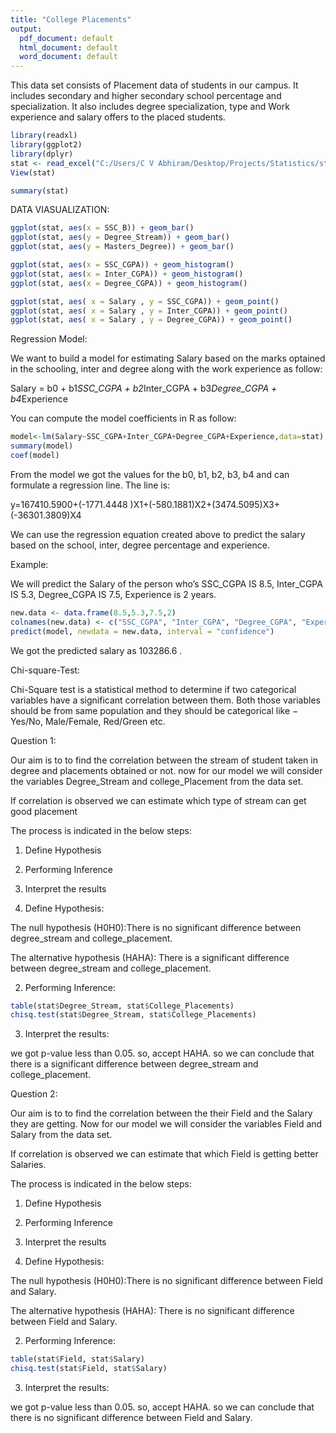 ---
title: "College Placements"
output:
  pdf_document: default
  html_document: default
  word_document: default
---

This data set consists of Placement data of students in our campus. It includes secondary and higher secondary school percentage and specialization. It also includes degree specialization, type and Work experience and salary offers to the placed students.

```{r}
library(readxl)
library(ggplot2)
library(dplyr)
stat <- read_excel("C:/Users/C V Abhiram/Desktop/Projects/Statistics/stat.xlsx")
View(stat)

```

```{r cars}
summary(stat)
```

DATA VIASUALIZATION:

```{r}
ggplot(stat, aes(x = SSC_B)) + geom_bar()
ggplot(stat, aes(y = Degree_Stream)) + geom_bar()
ggplot(stat, aes(y = Masters_Degree)) + geom_bar()
```


```{r}
ggplot(stat, aes(x = SSC_CGPA)) + geom_histogram()
ggplot(stat, aes(x = Inter_CGPA)) + geom_histogram()
ggplot(stat, aes(x = Degree_CGPA)) + geom_histogram()

```


```{r}
ggplot(stat, aes( x = Salary , y = SSC_CGPA)) + geom_point()
ggplot(stat, aes( x = Salary , y = Inter_CGPA)) + geom_point()
ggplot(stat, aes( x = Salary , y = Degree_CGPA)) + geom_point()


```


Regression Model: 

We want to build a model for estimating Salary based on the marks optained in the schooling, inter and degree along with the work experience as follow:

Salary = b0 + b1*SSC_CGPA + b2*Inter_CGPA + b3*Degree_CGPA + b4*Experience

You can compute the model coefficients in R as follow:

```{r}
model<-lm(Salary~SSC_CGPA+Inter_CGPA+Degree_CGPA+Experience,data=stat)
summary(model)
coef(model)
```


From the model we got the values for the b0, b1, b2, b3, b4 and can formulate a regression line. The line is:

y=167410.5900+(-1771.4448 )X1+(-580.1881)X2+(3474.5095)X3+(-36301.3809)X4

We can use the regression equation created above to predict the salary based on the school, inter, degree percentage and experience.

Example:

We will predict the Salary of the person who's SSC_CGPA IS 8.5, Inter_CGPA IS 5.3, Degree_CGPA IS 7.5, Experience is 2 years.

```{r}
new.data <- data.frame(8.5,5.3,7.5,2)
colnames(new.data) <- c("SSC_CGPA", "Inter_CGPA", "Degree_CGPA", "Experience")
predict(model, newdata = new.data, interval = "confidence")
```


We got the predicted salary as 103286.6 .



Chi-square-Test:

Chi-Square test is a statistical method to determine if two categorical variables have a significant correlation between them. Both those variables should be from same population and they should be categorical like − Yes/No, Male/Female, Red/Green etc.


Question 1:

Our aim is to to find the correlation between the stream of student taken in degree  and placements obtained or not. now for our model we will consider the variables Degree_Stream and college_Placement from the data set.

If correlation is observed we can estimate which type of stream can get good placement

The process is indicated in the below steps:

1. Define Hypothesis
2. Performing Inference
3. Interpret the results


1. Define Hypothesis:

The null hypothesis (H0H0):There is no significant difference between degree_stream and college_placement.

The alternative hypothesis (HAHA): There is a significant difference between degree_stream and college_placement.

2. Performing Inference:

```{r}
table(stat$Degree_Stream, stat$College_Placements)
chisq.test(stat$Degree_Stream, stat$College_Placements)

```


3. Interpret the results:

we got p-value less than 0.05. so, accept HAHA. so we can conclude that there is a significant difference between degree_stream and college_placement.



Question 2:

Our aim is to to find the correlation between the their Field and the Salary they are getting. Now for our model we will consider the variables Field and Salary from the data set.

If correlation is observed we can estimate that which Field is getting better Salaries.


The process is indicated in the below steps:

1. Define Hypothesis
2. Performing Inference
3. Interpret the results


1. Define Hypothesis:

The null hypothesis (H0H0):There is no significant difference between Field and Salary.

The alternative hypothesis (HAHA): There is no significant difference between Field and Salary.

2. Performing Inference:


```{r}
table(stat$Field, stat$Salary)
chisq.test(stat$Field, stat$Salary)
```


3. Interpret the results:

we got p-value less than 0.05. so, accept HAHA. so we can conclude that there is no significant difference between Field and Salary.

